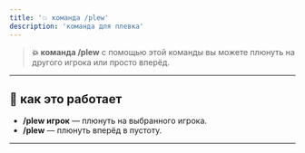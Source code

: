 ```yaml
---
title: '💥 команда /plew'
description: 'команда для плевка'
---
```


> **💥 команда /plew**
> с помощью этой команды вы можете плюнуть на другого игрока или просто вперёд.

---

## 🦠 как это работает

- **/plew игрок** — плюнуть на выбранного игрока.
- **/plew** — плюнуть вперёд в пустоту.


---
